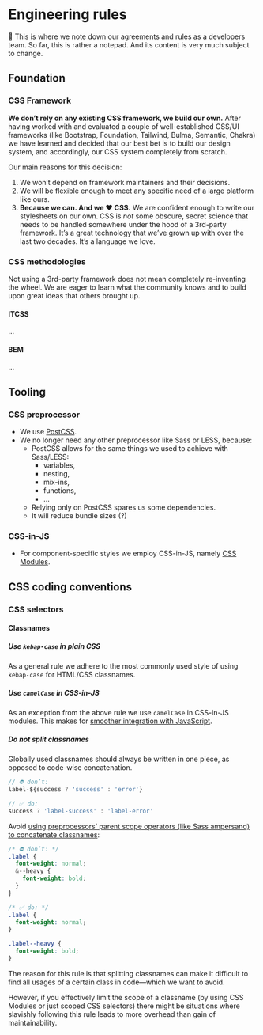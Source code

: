 
<Meta title="Development/Engineering Rules" />

# Engineering rules

🚧 This is where we note down our agreements and rules as a developers team. So far, this is
rather a notepad. And its content is very much subject to change.

## Foundation

### CSS Framework

**We don’t rely on any existing CSS framework, we build our own.** After having worked with
and evaluated a couple of well-established CSS/UI frameworks (like Bootstrap, Foundation,
Tailwind, Bulma, Semantic, Chakra) we have learned and decided that our best bet is to build
our design system, and accordingly, our CSS system completely from scratch.

Our main reasons for this decision:

1. We won’t depend on framework maintainers and their decisions.
2. We will be flexible enough to meet any specific need of a large platform like ours.
3. **Because we can. And we ❤️ CSS.** We are confident enough to write our stylesheets on our own.
   CSS is _not_ some obscure, secret science that needs to be handled somewhere under the hood
   of a 3rd-party framework. It’s a great technology that we’ve grown up with over the last
   two decades. It’s a language we love.

### CSS methodologies

Not using a 3rd-party framework does not mean completely re-inventing the wheel. We are eager to
learn what the community knows and to build upon great ideas that others brought up.

#### ITCSS

…

#### BEM

…

## Tooling

### CSS preprocessor

- We use [PostCSS](https://postcss.org/).
- We no longer need any other preprocessor like Sass or LESS, because:
  - PostCSS allows for the same things we used to achieve with Sass/LESS:
    - variables,
    - nesting,
    - mix-ins,
    - functions,
    - …
  - Relying only on PostCSS spares us some dependencies.
  - It will reduce bundle sizes (?)

### CSS-in-JS

- For component-specific styles we employ CSS-in-JS, namely [CSS Modules](https://github.com/css-modules/css-modules).

## CSS coding conventions

### CSS selectors

#### Classnames

##### Use `kebap-case` in plain CSS

As a general rule we adhere to the most commonly used style of using `kebap-case` for HTML/CSS classnames.

##### Use `camelCase` in CSS-in-JS

As an exception from the above rule we use `camelCase` in CSS-in-JS modules. This makes for [smoother
integration with JavaScript](https://github.com/css-modules/css-modules#naming).

##### Do not split classnames

Globally used classnames should always be written in one piece, as opposed to code-wise concatenation.

```javascript
// ⛔️ don’t:
label-${success ? 'success' : 'error'}

// ✅ do:
success ? 'label-success' : 'label-error'
```

Avoid [using preprocessors’ parent scope operators (like Sass ampersand) to concatenate classnames](https://css-tricks.com/the-sass-ampersand/#aa-modifying-the-ampersand):

```css
/* ⛔️ don’t: */
.label {
  font-weight: normal;
  &--heavy {
    font-weight: bold;
  }
}

/* ✅ do: */
.label {
  font-weight: normal;
}

.label--heavy {
  font-weight: bold;
}
```

The reason for this rule is that splitting classnames can make it difficult to find
all usages of a certain class in code—which we want to avoid.

However, if you effectively limit the scope of a classname (by using CSS Modules or just scoped CSS
selectors) there might be situations where slavishly following this rule leads to more overhead than
gain of maintainability.
